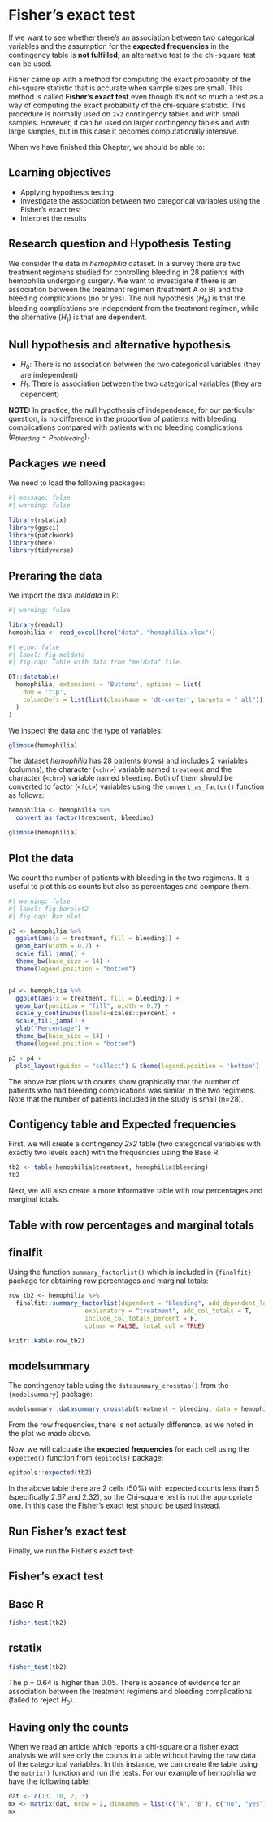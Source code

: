 # Fisher's exact test {#sec-fisher_exact}

If we want to see whether there's an association between two categorical variables and the assumption for the **expected frequencies** in the contingency table is **not fulfilled**, an alternative test to the chi-square test can be used.

Fisher came up with a method for computing the exact probability of the chi-square statistic that is accurate when sample sizes are small. This method is called **Fisher's exact test** even though it's not so much a test as a way of computing the exact probability of the chi-square statistic. This procedure is normally used on `2×2` contingency tables and with small samples. However, it can be used on larger contingency tables and with large samples, but in this case it becomes computationally intensive.

When we have finished this Chapter, we should be able to:

::: {.callout-caution icon="false"}
## Learning objectives

-   Applying hypothesis testing
-   Investigate the association between two categorical variables using the Fisher's exact test
-   Interpret the results
:::

## Research question and Hypothesis Testing

We consider the data in *hemophilia* dataset. In a survey there are two treatment regimens studied for controlling bleeding in 28 patients with hemophilia undergoing surgery. We want to investigate if there is an association between the treatment regimen (treatment A or B) and the bleeding complications (no or yes). The null hypothesis ($H_0$) is that the bleeding complications are independent from the treatment regimen, while the alternative ($H_1$) is that are dependent.

::: {.callout-note icon="false"}
## Null hypothesis and alternative hypothesis

-   $H_0$: There is no association between the two categorical variables (they are independent)
-   $H_1$: There is association between the two categorical variables (they are dependent)
:::

**NOTE:** In practice, the null hypothesis of independence, for our particular question, is no difference in the proportion of patients with bleeding complications compared with patients with no bleeding complications ($p_{bleeding} = p_{no bleeding}$).

## Packages we need

We need to load the following packages:

```r
#| message: false
#| warning: false

library(rstatix)
library(ggsci)
library(patchwork)
library(here)
library(tidyverse)
```

## Preraring the data

We import the data *meldata* in R:

```r
#| warning: false

library(readxl)
hemophilia <- read_excel(here("data", "hemophilia.xlsx"))
```

```r
#| echo: false
#| label: fig-meldata
#| fig-cap: Table with data from "meldata" file.

DT::datatable(
  hemophilia, extensions = 'Buttons', options = list(
    dom = 'tip',
    columnDefs = list(list(className = 'dt-center', targets = "_all"))
  )
)

```

We inspect the data and the type of variables:

```r
glimpse(hemophilia)
```

The dataset *hemophilia* has 28 patients (rows) and includes 2 variables (columns), the character (`<chr>`) variable named `treatment` and the character (`<chr>`) variable named `bleeding`. Both of them should be converted to factor (`<fct>`) variables using the `convert_as_factor()` function as follows:

```r
hemophilia <- hemophilia %>%
  convert_as_factor(treatment, bleeding)

glimpse(hemophilia)
```

## Plot the data

We count the number of patients with bleeding in the two regimens. It is useful to plot this as counts but also as percentages and compare them.

```r
#| warning: false
#| label: fig-barplot2
#| fig-cap: Bar plot.

p3 <- hemophilia %>%
  ggplot(aes(x = treatment, fill = bleeding)) +
  geom_bar(width = 0.7) +
  scale_fill_jama() +
  theme_bw(base_size = 14) +
  theme(legend.position = "bottom")


p4 <- hemophilia %>%
  ggplot(aes(x = treatment, fill = bleeding)) +
  geom_bar(position = "fill", width = 0.7) +
  scale_y_continuous(labels=scales::percent) +
  scale_fill_jama() +
  ylab("Percentage") +
  theme_bw(base_size = 14) +
  theme(legend.position = "bottom") 

p3 + p4 + 
  plot_layout(guides = "collect") & theme(legend.position = 'bottom')
```

The above bar plots with counts show graphically that the number of patients who had bleeding complications was similar in the two regimens. Note that the number of patients included in the study is small (n=28).

## Contigency table and Expected frequencies

First, we will create a contingency *2x2* table (two categorical variables with exactly two levels each) with the frequencies using the Base R.

```r
tb2 <- table(hemophilia$treatment, hemophilia$bleeding)
tb2
```

Next, we will also create a more informative table with row percentages and marginal totals.

::: {#exercise-joins .callout-tip}
## Table with row percentages and marginal totals

::: panel-tabset
## finalfit

Using the function `summary_factorlist()` which is included in `{finalfit}` package for obtaining row percentages and marginal totals:

```r
row_tb2 <- hemophilia %>%
  finalfit::summary_factorlist(dependent = "bleeding", add_dependent_label = T,
                     explanatory = "treatment", add_col_totals = T,
                     include_col_totals_percent = F,
                     column = FALSE, total_col = TRUE)

knitr::kable(row_tb2) 
```

## modelsummary

The contingency table using the `datasummary_crosstab()` from the `{modelsummary}` package:

```r
modelsummary::datasummary_crosstab(treatment ~ bleeding, data = hemophilia)
```
:::
:::

From the row frequencies, there is not actually difference, as we noted in the plot we made above.

Now, we will calculate the **expected frequencies** for each cell using the `expected()` function from `{epitools}` package:

```r
epitools::expected(tb2)
```

In the above table there are 2 cells (50%) with expected counts less than 5 (specifically 2.67 and 2.32), so the Chi-square test is not the appropriate one. In this case the Fisher's exact test should be used instead.

## Run Fisher's exact test

Finally, we run the Fisher's exact test:

::: {#exercise-joins .callout-tip}
## Fisher's exact test

::: panel-tabset
## Base R

```r
fisher.test(tb2)
```

## rstatix

```r
fisher_test(tb2)
```
:::
:::

The p = 0.64 is higher than 0.05. There is absence of evidence for an association between the treatment regimens and bleeding complications (failed to reject $H_0$).

## Having only the counts

When we read an article which reports a chi-square or a fisher exact analysis we will see only the counts in a table without having the raw data of the categorical variables. In this instance, we can create the table using the `matrix()` function and run the tests. For our example of hemophilia we have the following table:

```r
dat <- c(13, 10, 2, 3)
mx <- matrix(dat, nrow = 2, dimnames = list(c("A", "B"), c("no", "yes")))
mx
```
